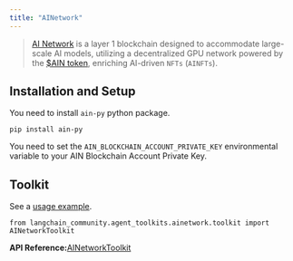 ```yaml
---
title: "AINetwork"
---
```


> [AI Network](https://www.ainetwork.ai/build-on-ain) is a layer 1 blockchain designed to accommodate large-scale AI models, utilizing a decentralized GPU network powered by the [$AIN token](https://www.ainetwork.ai/token), enriching AI-driven `NFTs` (`AINFTs`).

## Installation and Setup

You need to install `ain-py` python package.

```
pip install ain-py
```

You need to set the `AIN_BLOCKCHAIN_ACCOUNT_PRIVATE_KEY` environmental variable to your AIN Blockchain Account Private Key.

## Toolkit

See a [usage example](/oss/integrations/tools/ainetwork).

```
from langchain_community.agent_toolkits.ainetwork.toolkit import AINetworkToolkit
```

**API Reference:**[AINetworkToolkit](https://python.langchain.com/api_reference/community/agent_toolkits/langchain_community.agent_toolkits.ainetwork.toolkit.AINetworkToolkit.html)
